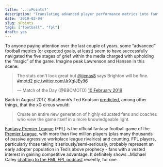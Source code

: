 ```yaml
---
title: '...xPoints?'
description: "Translating advanced player performance metrics into fantasy football points potential."
date: '2019-03-04'
slug: xPoints
tags: ["football", "fpl"]
draft: yes
---
```


To anyone paying attention over the last couple of years, some "advanced" football metrics (or expected goals, at least) seem to have successfully navigated the five stages of grief within the media charged with upholding the "magic" of the game. Imagine peak Lawrenson and Hansen in this scene:

<blockquote class="twitter-tweet" data-lang="en-gb"><p lang="en" dir="ltr">The stats don&#39;t look great but <a href="https://twitter.com/jjenas8?ref_src=twsrc%5Etfw">@jjenas8</a> says Brighton will be fine. <a href="https://twitter.com/hashtag/motd2?src=hash&amp;ref_src=twsrc%5Etfw">#motd2</a> <a href="https://t.co/JrXglJEy96">pic.twitter.com/JrXglJEy96</a></p>&mdash; Match of the Day (@BBCMOTD) <a href="https://twitter.com/BBCMOTD/status/1094731648178913280?ref_src=twsrc%5Etfw">10 February 2019</a></blockquote>
<script async src="https://platform.twitter.com/widgets.js" charset="utf-8"></script>

Back in August 2017, StatsBomb's Ted Knutson [predicted](https://statsbomb.com/2017/08/xg-is-on-tv-now-what/), among other things, that the xG circus would:

> Create an entire new generation of highly educated fans and coaches who view the game itself in a more knowledgeable light.

[Fantasy Premier League](https://fantasy.premierleague.com/) (FPL) is the official fantasy football game of the [Premier League](https://en.wikipedia.org/wiki/Premier_League), with more than five million players (plus many thousands of passive agressive workplace league rivalries) and counting. FPL players, particularly those taking it seriously/semi-seriously, probably represent an early adopter population in Ted's above prophecy - fans with a vested interest in gaining competitive advantage. It definitely shows...Michael Caley [chatting to the FML FPL podcast](http://fmlfpl.libsyn.com/ep-161-fireside-chat-with-michael-caley) recently, for one.

## 

